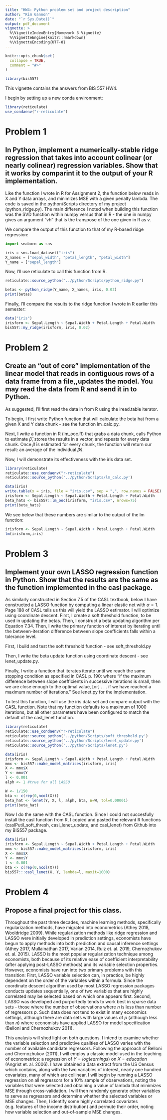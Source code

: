 ```yaml
---
title: "HW4: Python problem set and project description"
author: "Kim Gannon"
date: "`r Sys.Date()`"
output: pdf_document
vignette: >
  %\VignetteIndexEntry{Homework 3 Vignette}
  %\VignetteEngine{knitr::rmarkdown}
  %\VignetteEncoding{UTF-8}
---
```


```r
knitr::opts_chunk$set(
  collapse = TRUE,
  comment = "#>"
)
```

```r
library(bis557)
```

This vignette contains the answers from BIS 557 HW4.

I begin by setting up a new conda environment:

```r
library(reticulate)
use_condaenv("r-reticulate")
```

# Problem 1
## In Python, implement a numerically-stable ridge regression that takes into account colinear (or nearly colinear) regression variables. Show that it works by comparint it to the output of your R implementation.

Like the function I wrote in R for Assignment 2, the function below reads in X and Y data arrays, and minimizes MSE with a given penalty lambda. The code is saved in the python/Scripts directory of my project (python_ridge.py). The main difference I noted when building this function was the SVD function within numpy versus that in R - the one in numpy gives an argument "vh" that is the transpose of the one given in R as v.

We compare the output of this function to that of my R-based ridge regression:

```python
import seaborn as sns

iris = sns.load_dataset("iris")
X_names = ["sepal_width", "petal_length", "petal_width"]
Y_name = ["sepal_length"]

```

Now, I'll use reticulate to call this function from R.

```r
reticulate::source_python("../python/Scripts/python_ridge.py")

betas <- python_ridge(Y_name, X_names, iris, 0.02)
print(betas)
````

Finally, I'll compare the results to the ridge function I wrote in R earlier this semester: 

```r
data("iris")
irisform <- Sepal.Length ~ Sepal.Width + Petal.Length + Petal.Width
bis557::my_ridge(irisform, iris, 0.02)

```

# Problem 2
## Create an "out of core" implementation of the linear model that reads in contiguous rows of a data frame from a file,,updates the model. You may read the data from R and send it in to Python.

As suggested, I'll first read the data in from R using the iread.table iterator.

To begin, I first write  Python function that will calculate the beta hat from a given X and Y data chunk - see the function lm_calc.py.

Next, I write a function in R (lm_ooc.R) that grabs a data chunk, calls Python to estimate $\hat{\beta}$, stores the results in a vector, and repeats for every data chunk. Once $\hat{\beta}$ is estimated for every chunk, the function will return our result: an average of the individual $\hat{\beta}$s.

Now, I will demonstrate its effectiveness with the iris data set.

```r
library(reticulate)
reticulate::use_condaenv("r-reticulate")
reticulate::source_python('../python/Scripts/lm_calc.py')

data(iris)
write.table(x = iris, file = "iris.csv", sep = ",", row.names = FALSE)
irisform <- Sepal.Length ~ Sepal.Width + Petal.Length + Petal.Width
beta_hats <- bis557::lm_ooc(irisform, "iris.csv", nrows=75)
print(beta_hats)

```
We see below that these numbers are similar to the output of the lm function:

```r
irisform <- Sepal.Length ~ Sepal.Width + Petal.Length + Petal.Width
lm(irisform,iris)

```
# Problem 3
## Implement your own LASSO regression function in Python. Show that the results are the same as the function implemented in the casl package.

As similarly constructed in Section 7.5 of the CASL textbook, below I have constructed a LASSO function by computing a linear elastic net with $\alpha =1$. Page 188 of CASL tells us this will yield the LASSO estimator. I will optimize using coordinate descent. First, I create a soft threshold function, to be used in updating the betas. Then, I construct a beta updating algorithm per Equation 7.34. Then, I write the primary function of interest by iterating until the between-iteration difference between slope coefficients falls within a tolerance level.


First, I build and test the soft threshold function - see soft_threshold.py


Then, I write the beta update function using coordinate descent - see lenet_update.py.


Finally, I write a function that iterates iterate until we reach the same stopping condition as specified in CASL p. 190: where "if the maximum difference between slope coefficients in successive iterations is small, then we are close enough to the optimal value, [or] . . . if we have reached a maximum number of iterations." See lenet.py for the implementation.

To test this function, I will use the iris data set and compare output with the CASL function. Note that my function defaults to a maximum of 1000 iterations, but all other parameters have been configured to match the default of the casl_lenet function.


```r
library(reticulate)
reticulate::use_condaenv("r-reticulate")
reticulate::source_python('../python/Scripts/soft_threshold.py')
reticulate::source_python('../python/Scripts/lenet_update.py')
reticulate::source_python('../python/Scripts/lenet.py')

data(iris)
irisform <- Sepal.Length ~ Sepal.Width + Petal.Length + Petal.Width
mmx <- bis557::make_model_matrices(irisform, iris)
X <- mmx$X
Y <- mmx$Y
l <- 0.001
alph <- 1 #true for all LASSO

W <- 1/150
bta <- c(rep(0,ncol(X)))
beta_hat <- lenet(Y, X, l, alph, bta, W=W, tol=0.00001)
print(beta_hat)

```

Now I do the same with the CASL function. Since I could not succesfully install the casl function from R, I copied and pasted the relevant R functions (caslPutil_soft_thresh, casl_lenet_update, and casl_lenet) from Github into my BIS557 package.

```r
data(iris)
irisform <- Sepal.Length ~ Sepal.Width + Petal.Length + Petal.Width
mmx <- bis557::make_model_matrices(irisform, iris)
X <- mmx$X
Y <- mmx$Y
l <- 0.001
bta <- c(rep(0,ncol(X)))
bis557:::casl_lenet(X, Y, lambda=l, maxit=1000)

```
# Problem 4
## Propose a final project for this class.

Throughout the past three decades, machine learning methods, specifically regularization methods, have migrated into econometrics (Athey 2018, Wooldridge 2009). While regularization methods like ridge regression and LASSO were initially developed in prediction settings, economists have begun to apply methods into both prediction and causal inference settings (Athey 2017, Mullainathan 2017, Varian 2014, Ruiz et. al. 2019, Chernozhukov et. al. 2015). LASSO is the most popular regularization technique among economists, both because of its relative ease of coefficient interpretability (after applying post-LASSO methods) and its variable selection properties. However, economists have run into two primary problems with this transition:
First, LASSO variable selection can, in practice, be highly dependent on the order of the variables within a formula. Since the coordinate descent algorithm used by most LASSO regression packages conducts updates sequentially, one of two variables that are highly correlated may be selected based on which one appears first. 
Second, LASSO was developed and purportedly tends to work best in sparse data sets - those where the number of observations where $n$ is less than number of regressors $p$. Such data does not tend to exist in many economics settings, although there are data sets with large values of $p$ (although less than $n$) where economists have applied LASSO for model specification (Belloni and Chernozhukov 2011).

This analysis will shed light on both questions. I intend to examine whether the variable selection and predictive qualities of LASSO varies with the number of available candidate regressors. Following the approach of Belloni and Chernozhukov (2011), I will employ a classic model used in the teaching of econometrics: a regression of $Y=log(earnings)$ on $X=education$ (Angrist et. al. 2006). I have obtained a data extract from the US Census which contains, along with the two variables of interest, nearly one hundred covariates, many of which are collinear. I will begin by running a LASSO regression on all regressors for a 10% sample of observations, noting the variables that were selected and obtaining a value of lambda that minimizes MSE through cross-validation. I will then randomly generate other variables to serve as regressors and determine whether the selected variables or MSE changes. Then, I identify some highly correlated covariates (e.g. features of the income distribution) and permute their order, noting how variable selection and out-of-sample MSE changes.
